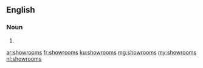 ==English==

===Noun===
{{head|en}}

# {{plural of|showroom}}

[[ar:showrooms]]
[[fr:showrooms]]
[[ku:showrooms]]
[[mg:showrooms]]
[[my:showrooms]]
[[nl:showrooms]]